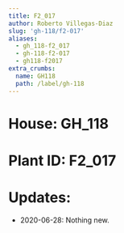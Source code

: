 ```yaml
---
title: F2_017
author: Roberto Villegas-Diaz
slug: 'gh-118/f2-017'
aliases:
  - gh_118-f2_017
  - gh-118-f2-017
  - gh118-f2017
extra_crumbs:
  name: GH118
  path: /label/gh-118
---
```


# **House**: GH_118
# **Plant ID**: F2_017
# **Updates**: 
 - 2020-06-28: Nothing new.

